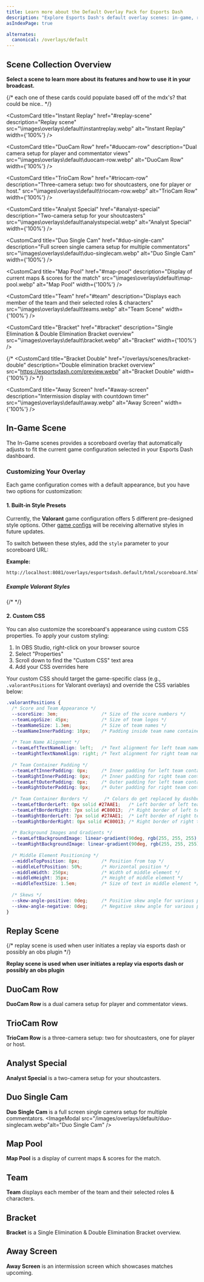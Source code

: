 ```yaml
---
title: Learn more about the Default Overlay Pack for Esports Dash
description: "Explore Esports Dash's default overlay scenes: in-game, replay, cam setups, and more for professional esports broadcasts."
asIndexPage: true

alternates:
  canonical: /overlays/default
---
```




## Scene Collection Overview

 **Select a scene to learn more about its features and how to use it in your broadcast.**

<Cards num={3}>
{/* each one of these cards could populate based off of the mdx's? that could be nice..  */}
  <CustomCard
    title="In-Game"
    href="#in-game-scene"
    description="Scene includes overlays to fit supported game configs"
    src="\images\overlays\default\in-game.webp"
    alt="In-Game"
    width={'100%'}
  />

  <CustomCard
    title="Instant Replay"
    href="#replay-scene"
    description="Replay scene"
    src="\images\overlays\default\instantreplay.webp"
    alt="Instant Replay"
    width={'100%'}
  />

  <CustomCard
    title="DuoCam Row"
    href="#duocam-row"
    description="Dual camera setup for player and commentator views"
    src="\images\overlays\default\duocam-row.webp"
    alt="DuoCam Row"
    width={'100%'}
  />

  <CustomCard
    title="TrioCam Row"
    href="#triocam-row"
    description="Three-camera setup: two for shoutcasters, one for player or host."
    src="\images\overlays\default\triocam-row.webp"
    alt="TrioCam Row"
    width={'100%'}
  />

  <CustomCard
    title="Analyst Special"
    href="#analyst-special"
    description="Two-camera setup for your shoutcasters"
    src="\images\overlays\default\analystspecial.webp"
    alt="Analyst Special"
    width={'100%'}
  />

  <CustomCard
    title="Duo Single Cam"
    href="#duo-single-cam"
    description="Full screen single camera setup for multiple commentators"
    src="\images\overlays\default\duo-singlecam.webp"
    alt="Duo Single Cam"
    width={'100%'}
  />

  <CustomCard
    title="Map Pool"
    href="#map-pool"
    description="Display of current maps & scores for the match"
    src="\images\overlays\default\map-pool.webp"
    alt="Map Pool"
    width={'100%'}
  />

  <CustomCard
    title="Team"
    href="#team"
    description="Displays each member of the team and their selected roles & characters"
    src="\images\overlays\default\teams.webp"
    alt="Team Scene"
    width={'100%'}
  />

  <CustomCard
    title="Bracket"
    href="#bracket"
    description="Single Elimination & Double Elimination Bracket overview"
    src="\images\overlays\default\bracket.webp"
    alt="Bracket"
    width={'100%'}
  />

  {/* <CustomCard
    title="Bracket Double"
    href="/overlays/scenes/bracket-double"
    description="Double elimination bracket overview"
    src="https://esportsdash.com/preview.webp"
    alt="Bracket Double"
    width={'100%'}
  /> */}

  <CustomCard
    title="Away Screen"
    href="#away-screen"
    description="Intermission display with countdown timer"
    src="\images\overlays\default\away.webp"
    alt="Away Screen"
    width={'100%'}
  />


</Cards>




## In-Game Scene

The In-Game scenes provides a scoreboard overlay that automatically adjusts to fit the current game configuration selected in your Esports Dash dashboard.

<ImageModal src="/images/overlays/default/in-game.webp" alt="In-Game Scoreboard Overlay" />

### Customizing Your Overlay

Each game configuration comes with a default appearance, but you have two options for customization:

#### 1. Built-in Style Presets

Currently, the **Valorant** game configuration offers 5 different pre-designed style options. Other [game configs](/install-game-configs) will be receiving alternative styles in future updates.

To switch between these styles, add the `style` parameter to your scoreboard URL:

<ImageModal src="/images/overlays/default/styling/style-params.png" alt="Style Parameters Example" />

**Example:**
```bash
http://localhost:8081/overlays/esportsdash.default/html/scoreboard.html?style=2
```
##### Example Valorant Styles
{/* <ImageModal src="/images/overlays/default/styling/default_sample_styles.webp" alt="Style Parameters Example" width="100%"/> */}

<ImageModal src="/images/overlays/default/styling/default_sample_styles.webp" alt="Style Parameters Example" />

#### 2. Custom CSS

You can also customize the scoreboard's appearance using custom CSS properties. To apply your custom styling:

1. In OBS Studio, right-click on your browser source
2. Select "Properties"
3. Scroll down to find the "Custom CSS" text area
4. Add your CSS overrides here

Your custom CSS should target the game-specific class (e.g., `.valorantPositions` for Valorant overlays) and override the CSS variables below:

```css
.valorantPositions {
  /* Score and Team Appearance */
  --scoreSize: 3em;                /* Size of the score numbers */
  --teamLogoSize: 45px;            /* Size of team logos */
  --teamNameSize: 1.3em;           /* Size of team names */
  --teamNameInnerPadding: 10px;    /* Padding inside team name container */
  
  /* Team Name Alignment */
  --teamLeftTextNameAlign: left;   /* Text alignment for left team name */
  --teamRightTextNameAlign: right; /* Text alignment for right team name */
  
  /* Team Container Padding */
  --teamLeftInnerPadding: 0px;     /* Inner padding for left team container */
  --teamRightInnerPadding: 0px;    /* Inner padding for right team container */
  --teamLeftOuterPadding: 0px;     /* Outer padding for left team container */
  --teamRightOuterPadding: 0px;    /* Outer padding for right team container */
  
  /* Team Container Borders */      /* Colors do get replaced by dashboard, This is for position of border*/
  --teamLeftBorderLeft: 0px solid #27AAE1;   /* Left border of left team */
  --teamLeftBorderRight: 7px solid #C80013;  /* Right border of left team */
  --teamRightBorderLeft: 7px solid #27AAE1;  /* Left border of right team */
  --teamRightBorderRight: 0px solid #C80013; /* Right border of right team */
  
  /* Background Images and Gradients */
  --teamLeftBackgroundImage: linear-gradient(90deg, rgb(255, 255, 255) 0%, rgb(255, 255, 255) 100%);
  --teamRightBackgroundImage: linear-gradient(90deg, rgb(255, 255, 255) 0%, rgb(255, 255, 255) 100%);
  
  /* Middle Element Positioning */
  --middleTopPosition: 8px;        /* Position from top */
  --middleLeftPosition: 50%;       /* Horizontal position */
  --middleWidth: 250px;            /* Width of middle element */
  --middleHeight: 35px;            /* Height of middle element */
  --middleTextSize: 1.5em;         /* Size of text in middle element */
  
  /* Skews */
  --skew-angle-positive: 0deg;     /* Positive skew angle for various portions of scoreboard */
  --skew-angle-negative: 0deg;     /* Negative skew angle for various portions of scoreboard  */
}
```



## Replay Scene

{/* replay scene is used when user initiates a replay via esports dash or possibly an obs plugin */}

 **Replay scene is used when user initiates a replay via esports dash or possibly an obs plugin**


<ImageModal src="/images/overlays/default/instantreplay.webp" alt="Replay" />


## DuoCam Row

**DuoCam Row** is a dual camera setup for player and commentator views. 
<ImageModal src="/images/overlays/default/duocam-row.webp" alt="DuoCam Row" />


## TrioCam Row

**TrioCam Row** is a three-camera setup: two for shoutcasters, one for player or host. 
<ImageModal  src="/images/overlays/default/triocam-row.webp"  alt="TrioCam Row" />

## Analyst Special
**Analyst Special** is a two-camera setup for your shoutcasters. 
<ImageModal  src="/images/overlays/default/analystspecial.webp"  alt="Analyst Special" />


## Duo Single Cam
**Duo Single Cam** is a full screen single camera setup for multiple commentators. 
<ImageModal src="/images/overlays/default/duo-singlecam.webp"alt="Duo Single Cam" />

## Map Pool
**Map Pool** is a display of current maps & scores for the match.
<ImageModal src="/images/overlays/default/map-pool.webp" alt="Map Pool" />


## Team
**Team** displays each member of the team and their selected roles & characters. 
<ImageModal src="/images/overlays/default/teams.webp" alt="Team Scene" />

## Bracket
**Bracket** is a Single Elimination & Double Elimination Bracket overview.
<ImageModal src="/images/overlays/default/bracket.webp" alt="Bracket" />

## Away Screen
**Away Screen** is an intermission screen which showcases matches upcoming. 
<ImageModal src="/images/overlays/default/away.webp" alt="Away Screen" />


